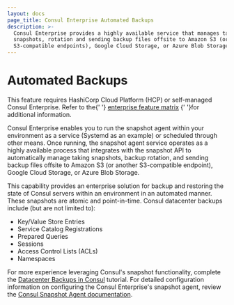 ```yaml
---
layout: docs
page_title: Consul Enterprise Automated Backups
description: >-
  Consul Enterprise provides a highly available service that manages taking
  snapshots, rotation and sending backup files offsite to Amazon S3 (or
  S3-compatible endpoints), Google Cloud Storage, or Azure Blob Storage.
---
```


# Automated Backups

<EnterpriseAlert>
  This feature requires
  HashiCorp Cloud Platform (HCP) or self-managed Consul Enterprise.
  Refer to the{' '}
  <a href="/docs/enterprise#consul-enterprise-feature-availability">enterprise feature matrix</a>
  {' '}for additional information.
</EnterpriseAlert>

Consul Enterprise enables you to run
the snapshot agent within your environment as a service (Systemd as an example)
or scheduled through other means. Once running, the snapshot agent service operates as a highly
available process that integrates with the snapshot API to automatically manage
taking snapshots, backup rotation, and sending backup files offsite to Amazon S3
(or another S3-compatible endpoint), Google Cloud Storage, or Azure Blob Storage.

This capability provides an enterprise solution for backup and restoring the state of Consul servers
within an environment in an automated manner. These snapshots are atomic and point-in-time. Consul
datacenter backups include (but are not limited to):

- Key/Value Store Entries
- Service Catalog Registrations
- Prepared Queries
- Sessions
- Access Control Lists (ACLs)
- Namespaces

For more experience leveraging Consul's snapshot functionality, complete the [Datacenter Backups in Consul](/consul/tutorials/production-deploy/backup-and-restore?utm_source=docs) tutorial.
For detailed configuration information on configuring the Consul Enterprise's snapshot agent, review the
[Consul Snapshot Agent documentation](/commands/snapshot/agent).
